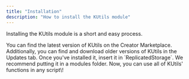 ```yaml
---
title: "Installation"
description: "How to install the KUtils module"
---
```


Installing the KUtils module is a short and easy process.

<Steps>
  <Step title="Install the module">
    You can find the latest version of KUtils on the Creator Marketplace. Additionally, you can find and download older versions of KUtils in the Updates tab.
  </Step>
  <Step title="Put it in your game">
    Once you've installed it, insert it in `ReplicatedStorage`. We recommend putting it in a modules folder.
  </Step>
  <Step title="Use it">
    Now, you can use all of KUtils' functions in any script\!
  </Step>
</Steps>